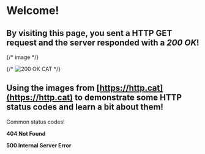 
# Welcome!

## By visiting this page, you sent a HTTP **GET** request and the server responded with a **_200 OK_**!

{/* image */}

<StatusCodeSearch />
{/* <Image
  src="https://http.cat/200"
  width={500}
  height={500}
  className="rounded-lg shadow-lg mx-auto mb-4"
  priority
  alt="200 OK CAT"
/> */}

## Using the images from [https://http.cat](https://http.cat) to demonstrate some HTTP status codes and learn a bit about them!

Common status codes!

**404 Not Found**

**500 Internal Server Error**
